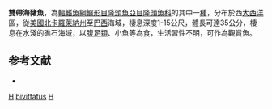 {{Speciesbox 
| taxon = Halichoeres bivittatus
| image = Slippery Dick Wrasse - Halichoeres bivittatus.jpg
| status = LC
| status_system = IUCN3.1
| status_ref = <ref name=iucn>Rocha, L., Francini, R. & Craig, M. (2010). ''Halichoeres bivittatus''. The IUCN Red List of Threatened Species. {{doi|10.2305/IUCN.UK.2010-4.RLTS.T187482A8547710.en}}</ref>
| authority = [[Bloch|Bloch]], 1791
| synonyms = *''Labrus bivittatus''<br /><small>Bloch, 1791</small>
*''Labrus psittaculus'' <br /><small>Lacepède, 1801</small>
*''Labrus multicostatus'' <br /><small>Gronow, 1854</small>
*''Julis humeralis''<br /><small>Poey, 1860 </small>
*''Choerojulis grandisquamis''<br /><small>Gill, 1863</small>
}}
'''雙帶海豬魚'''，為[[輻鰭魚綱|輻鰭魚綱]][[鱸形目|鱸形目]][[隆頭魚亞目|隆頭魚亞目]][[隆頭魚科|隆頭魚科]]的其中一[[種|種]]，分布於西[[大西洋|大西洋]]區，從[[美國|美國]][[北卡羅萊納州|北卡羅萊納州]]至[[巴西|巴西]]海域，棲息深度1-15公尺，體長可達35公分，棲息在水淺的礁石海域，以[[腹足類|腹足類]]、小魚等為食，生活習性不明，可作為觀賞魚。

==参考文献==
{{reflist}}
*{{FishBase_species|genus=Halichoeres|species=bivittatus|year=2013|month=7}}

{{taxonbar}}
[[Category:觀賞魚|H]]
[[Category:海豬魚屬|bivittatus]]
[[Category:1791年描述的魚類|H]]